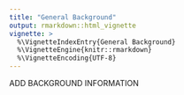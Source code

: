 ```yaml
---
title: "General Background"
output: rmarkdown::html_vignette
vignette: >
  %\VignetteIndexEntry{General Background}
  %\VignetteEngine{knitr::rmarkdown}
  %\VignetteEncoding{UTF-8}
---
```


ADD BACKGROUND INFORMATION
